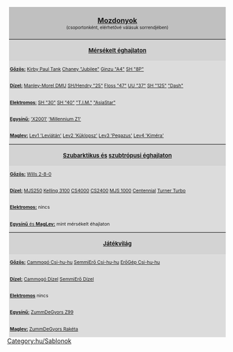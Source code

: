 <noinclude>[[Category:hu/Sablonok]]</noinclude>
<div style="width:500px; float:right; padding-left:12px; background:none;">
<div style="border:0px solid #000000; background:#C0C0C0; padding:5px; -moz-border-radius-topleft:5px; -moz-border-radius-topright:5px; font-size: 12pt;">
<center><strong><font size="3">[[hu/Manual/Vonatok|Mozdonyok]]</font><br></strong><font size="1">(csoportonként, elérhetővé válásuk sorrendjében)</font></center>
</div>
<div style="border:0px solid black; border-top-width: 1px; background:#D3D3D3; padding:6px; font-size: 8pt;"><center><font size="2"><strong>[[hu/Manual/Éghajlatok|Mérsékelt éghajlaton]]</strong></font></center></div>
<div style="border:0px solid black; border-top-width: 0px; background:#DCDCDC; padding:2px; font-size: 8pt;"><u>'''Gőzös:'''</u>{{en/Nowrap begin}} [[hu/Manual/Base Set/Trains/Kirby Paul Tank|Kirby Paul Tank]]{{en/·w}} [[hu/Manual/Base Set/Trains/Chaney 'Jubilee'|Chaney "Jubilee"]]{{en/·w}} [[hu/Manual/Base Set/Trains/Ginzu 'A4'|Ginzu "A4"]]{{en/·w}} [[hu/Manual/Base Set/Trains/SH '8P'|SH "8P"]]{{en/Nowrap end}}</div>
<div style="border:0px solid black; border-top-width: 0px; background:#DCDCDC; padding:2px; font-size: 8pt;"><u>'''Dízel:'''</u>{{en/Nowrap begin}} [[hu/Manual/Base Set/Trains/Manley-Morel DMU|Manley-Morel DMU]]{{en/·w}} [[hu/Manual/Base Set/Trains/Hendry '25'|SH/Hendry "25"]]{{en/·w}} [[hu/Manual/Base Set/Trains/Floss '47'|Floss "47"]]{{en/·w}} [[hu/Manual/Base Set/Trains/UU '37'|UU "37"]]{{en/·w}} [[hu/Manual/Base Set/Trains/SH '125'|SH "125"]]{{en/·w}} [[hu/Manual/Base Set/Trains/Dash|"Dash"]]{{en/Nowrap end}}</div>
<div style="border:0px solid black; border-top-width: 0px; background:#DCDCDC; padding:2px; font-size: 8pt;"><u>'''Elektromos''':</u>{{en/Nowrap begin}} [[hu/Manual/Base Set/Trains/SH '30'|SH "30"]]{{en/·w}} [[hu/Manual/Base Set/Trains/SH '40'|SH "40"]]{{en/·w}} [[hu/Manual/Base Set/Trains/T.I.M.|"T.I.M."]]{{en/·w}} [[hu/Manual/Base Set/Trains/AsiaStar|"AsiaStar"]]{{en/Nowrap end}}</div>
<div style="border:0px solid black; border-top-width: 0px; background:#DCDCDC; padding:2px; font-size: 8pt;"><u>'''Egysínű:'''</u>{{en/Nowrap begin}} [[hu/Manual/Base Set/Trains/X2001|'X2001']]{{en/·w}} [[hu/Manual/Base Set/Trains/Millennium Z1|'Millennium Z1']]{{en/Nowrap end}}</div>
<div style="border:0px solid black; border-top-width: 0px; background:#DCDCDC; padding:2px; font-size: 8pt;"><u>'''Maglev:'''</u>{{en/Nowrap begin}} [[hu/Manual/Base Set/Trains/Lev1 'Leviátán'|Lev1 'Leviátán']]{{en/·w}} [[hu/Manual/Base Set/Trains/Lev2 'Küklopsz'|Lev2 'Küklopsz']]{{en/·w}} [[hu/Manual/Base Set/Trains/Lev3 'Pegazus'|Lev3 'Pegazus']]{{en/·w}} [[hu/Manual/Base Set/Trains/Lev4 'Kiméra'|Lev4 'Kiméra']]{{en/Nowrap end}}</div>
<div style="border:0px solid black; border-top-width: 1px; background:#D3D3D3; padding:6px; font-size: 8pt;"><center><font size="2"><strong>[[hu/Manual/Éghajlatok#szubarktikus|Szubarktikus és]] [[hu/Manual/Éghajlatok#szubtropusi|szubtrópusi éghajlaton]]</strong></font></center></div>
<div style="border:0px solid black; border-top-width: 0px; background:#DCDCDC; padding:2px; font-size: 8pt;"><u>'''Gőzös:'''</u>{{en/Nowrap begin}} [[hu/Manual/Base Set/Trains/Wills 2-8-0|Wills 2-8-0]]{{en/Nowrap end}}</div>
<div style="border:0px solid black; border-top-width: 0px; background:#DCDCDC; padding:2px; font-size: 8pt;"><u>'''Dízel:'''</u>{{en/Nowrap begin}} [[hu/Manual/Base Set/Trains/MJS250|MJS250]]{{en/·w}} [[hu/Manual/Base Set/Trains/Kelling 3100|Kelling 3100]]{{en/·w}} [[hu/Manual/Base Set/Trains/CS4000|CS4000]]{{en/·w}} [[hu/Manual/Base Set/Trains/CS2400|CS2400]]{{en/·w}} [[hu/Manual/Base Set/Trains/MJS 1000|MJS 1000]]{{en/·w}} [[hu/Manual/Base Set/Trains/Centennial|Centennial]]{{en/·w}} [[hu/Manual/Base Set/Trains/Turner Turbo|Turner Turbo]]
{{en/Nowrap end}}</div>
<div style="border:0px solid black; border-top-width: 0px; background:#DCDCDC; padding:2px; font-size: 8pt;"><u>'''Elektromos:'''</u>{{en/Nowrap begin}} nincs{{en/Nowrap end}}</div>
<div style="border:0px solid black; border-top-width: 0px; background:#DCDCDC; padding:2px; font-size: 8pt;"><u>'''Egysínű''' és '''MagLev:'''</u>{{en/Nowrap begin}} mint mérsékelt éhajlaton{{en/Nowrap end}}</div>
<div style="border:0px solid black; border-top-width: 1px; background:#D3D3D3; padding:6px; font-size: 8pt;"><center><font size="2"><strong>[[hu/Manual/Éghajlatok#jatekvilag|Játékvilág]]</strong></font></center></div>
<div style="border:0px solid black; border-top-width: 0px; background:#DCDCDC; padding:2px; font-size: 8pt;"><u>'''Gőzös:'''</u>{{en/Nowrap begin}} [[hu/Cammogó Csi-hu-hu|Cammogó Csi-hu-hu]]{{en/·w}} [[hu/SemmiErő Csi-hu-hu|SemmiErő Csi-hu-hu]]{{en/·w}} [[hu/ErőGép Csi-hu-hu|ErőGép Csi-hu-hu]]{{en/Nowrap end}}</div>
<div style="border:0px solid black; border-top-width: 0px; background:#DCDCDC; padding:2px; font-size: 8pt;"><u>'''Dízel:'''</u>{{en/Nowrap begin}} [[hu/Cammogó Dízel|Cammogó Dízel]]{{en/·w}} [[hu/SemmiErő Dízel|SemmiErő Dízel]]{{en/Nowrap end}}</div>
<div style="border:0px solid black; border-top-width: 0px; background:#DCDCDC; padding:2px; font-size: 8pt;"><u>'''Elektromos'''</u>{{en/Nowrap begin}} nincs{{en/Nowrap end}}</div>
<div style="border:0px solid black; border-top-width: 0px; background:#DCDCDC; padding:2px; font-size: 8pt;"><u>'''Egysínű:'''</u>{{en/Nowrap begin}} [[hu/ZummDeGyors Z99|ZummDeGyors Z99]]{{en/Nowrap end}}</div>
<div style="border:0px solid black; border-top-width: 0px; background:#DCDCDC; padding:2px; font-size: 8pt;"><u>'''Maglev:'''</u>{{en/Nowrap begin}} [[hu/ZummDeGyors Rakéta|ZummDeGyors Rakéta]]{{en/Nowrap end}}</div>
</div>